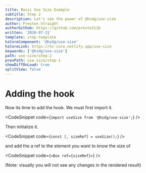 ```yaml
---
title: Basic Use Size Example
subtitle: Step 2
description: Let's see the power of @hzdg/use-size
author: Preston Straight
authorGithub: https://github.com/presto2116
written: '2020-07-21'
template: step-template
hzCoreComponent: '@hzdg/use-size'
hzCoreLink: https://hz-core.netlify.app/use-size
keywords: ['@hzdg/use-size']
path: use-size/step-2
prevPath: use-size/step-1
showDiffOnLoad: true
splitView: false
---
```



<RenderCode Code={UsStep2Code} />

# Adding the hook

Now its time to add the hook. We must first import it.

<CodeSnippet code={`import useSize from '@hzdg/use-size';`} />

Then initialize it.

<CodeSnippet code={`const [, sizeRef] = useSize();`} />

and add the a ref to the element you want to know the size of

<CodeSnippet code={`<Box ref={sizeRef}>`} />

(Note: visually you will not see any changes in the rendered result)
